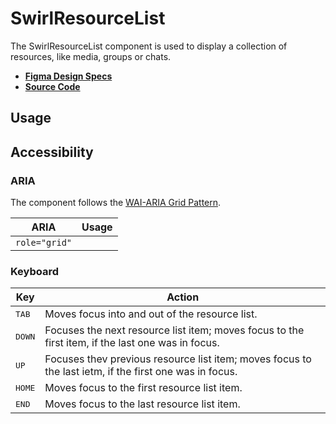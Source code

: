
<Meta title="Components/SwirlResourceList" />

# SwirlResourceList

The SwirlResourceList component is used to display a collection of resources,
like media, groups or chats.

- **[Figma Design Specs](https://www.figma.com/file/iRHiAFsHxnzux8gQ9EjlZe/Flip-Components?node-id=236%3A5240)**
- **[Source Code](https://github.com/flip-corp/swirl/tree/main/packages/swirl-components/src/components/swirl-resource-list)**

## Usage

<Canvas withSource="open">
  <Story id="components-swirlresourcelist--swirl-resource-list" />
</Canvas>

<ArgsTable story="." />

## Accessibility

### ARIA

The component follows the
[WAI-ARIA Grid Pattern](https://www.w3.org/WAI/ARIA/apg/patterns/grid/).

| ARIA          | Usage |
| ------------- | ----- |
| `role="grid"` |       |

### Keyboard

| Key             | Action                                                                                                 |
| --------------- | ------------------------------------------------------------------------------------------------------ |
| <kbd>TAB</kbd>  | Moves focus into and out of the resource list.                                                         |
| <kbd>DOWN</kbd> | Focuses the next resource list item; moves focus to the first item, if the last one was in focus.      |
| <kbd>UP</kbd>   | Focuses thev previous resource list item; moves focus to the last ietm, if the first one was in focus. |
| <kbd>HOME</kbd> | Moves focus to the first resource list item.                                                           |
| <kbd>END</kbd>  | Moves focus to the last resource list item.                                                            |
